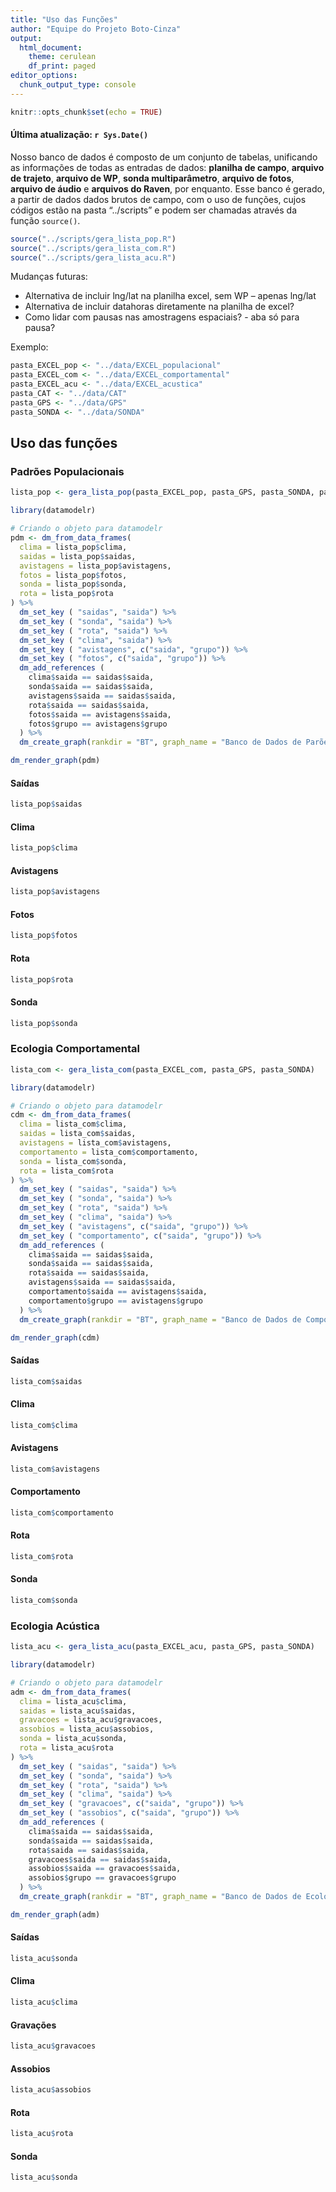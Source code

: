 ```yaml
---
title: "Uso das Funções"
author: "Equipe do Projeto Boto-Cinza"
output: 
  html_document: 
    theme: cerulean
    df_print: paged
editor_options: 
  chunk_output_type: console
---
```


```r
knitr::opts_chunk$set(echo = TRUE)
```

#### Última atualização: `r Sys.Date()`

Nosso banco de dados é composto de um conjunto de tabelas, unificando as informações de todas as entradas de dados: **planilha de campo**, **arquivo de trajeto**, **arquivo de WP**, **sonda multiparâmetro**, **arquivo de fotos**, **arquivo de áudio** e **arquivos do Raven**, por enquanto. Esse banco é gerado, a partir de dados dados brutos de campo, com o uso de funções, cujos códigos estão na pasta "../scripts" e podem ser chamadas através da função `source()`.

```r
source("../scripts/gera_lista_pop.R")
source("../scripts/gera_lista_com.R")
source("../scripts/gera_lista_acu.R")
```

Mudanças futuras:

-   Alternativa de incluir lng/lat na planilha excel, sem WP -- apenas lng/lat
-   Alternativa de incluir datahoras diretamente na planilha de excel?
-   Como lidar com pausas nas amostragens espaciais? - aba só para pausa?

Exemplo:

```r
pasta_EXCEL_pop <- "../data/EXCEL_populacional"
pasta_EXCEL_com <- "../data/EXCEL_comportamental"
pasta_EXCEL_acu <- "../data/EXCEL_acustica"
pasta_CAT <- "../data/CAT"
pasta_GPS <- "../data/GPS"
pasta_SONDA <- "../data/SONDA"
```

## Uso das funções {.tabset .tabset-pills}

### **Padrões Populacionais** {.tabset}
```r
lista_pop <- gera_lista_pop(pasta_EXCEL_pop, pasta_GPS, pasta_SONDA, pasta_CAT)
```

```r
library(datamodelr)

# Criando o objeto para datamodelr
pdm <- dm_from_data_frames(
  clima = lista_pop$clima,
  saidas = lista_pop$saidas,
  avistagens = lista_pop$avistagens,
  fotos = lista_pop$fotos,
  sonda = lista_pop$sonda,
  rota = lista_pop$rota
) %>%
  dm_set_key ( "saidas", "saida") %>%
  dm_set_key ( "sonda", "saida") %>%
  dm_set_key ( "rota", "saida") %>%
  dm_set_key ( "clima", "saida") %>%
  dm_set_key ( "avistagens", c("saida", "grupo")) %>%
  dm_set_key ( "fotos", c("saida", "grupo")) %>%
  dm_add_references (
    clima$saida == saidas$saida,
    sonda$saida == saidas$saida,
    avistagens$saida == saidas$saida,
    rota$saida == saidas$saida,
    fotos$saida == avistagens$saida,
    fotos$grupo == avistagens$grupo
  ) %>%
  dm_create_graph(rankdir = "BT", graph_name = "Banco de Dados de Parões Populacionais", col_attr = c("column", "type"), view_type = "keys_only")

dm_render_graph(pdm)

```

#### **Saídas**
```r
lista_pop$saidas
```

#### **Clima**
```r
lista_pop$clima
```

#### **Avistagens**
```r
lista_pop$avistagens
```

#### **Fotos**
```r
lista_pop$fotos
```

#### **Rota**
```r
lista_pop$rota
```

#### **Sonda**
```r
lista_pop$sonda
```

### **Ecologia Comportamental** {.tabset}
```r
lista_com <- gera_lista_com(pasta_EXCEL_com, pasta_GPS, pasta_SONDA)
```

```r
library(datamodelr)

# Criando o objeto para datamodelr
cdm <- dm_from_data_frames( 
  clima = lista_com$clima,
  saidas = lista_com$saidas,
  avistagens = lista_com$avistagens,
  comportamento = lista_com$comportamento,
  sonda = lista_com$sonda,
  rota = lista_com$rota
) %>%
  dm_set_key ( "saidas", "saida") %>%
  dm_set_key ( "sonda", "saida") %>% 
  dm_set_key ( "rota", "saida") %>%
  dm_set_key ( "clima", "saida") %>%
  dm_set_key ( "avistagens", c("saida", "grupo")) %>%
  dm_set_key ( "comportamento", c("saida", "grupo")) %>%
  dm_add_references (
    clima$saida == saidas$saida,
    sonda$saida == saidas$saida,
    rota$saida == saidas$saida,
    avistagens$saida == saidas$saida,
    comportamento$saida == avistagens$saida,
    comportamento$grupo == avistagens$grupo
  ) %>%
  dm_create_graph(rankdir = "BT", graph_name = "Banco de Dados de Comportamento", col_attr = c("column", "type"), view_type = "keys_only")

dm_render_graph(cdm)
```

#### **Saídas**
```r
lista_com$saidas
```

#### **Clima**
```r
lista_com$clima
```

#### **Avistagens**
```r
lista_com$avistagens
```

#### **Comportamento**
```r
lista_com$comportamento
```

#### **Rota**
```r
lista_com$rota
```

#### **Sonda**
```r
lista_com$sonda
```

### **Ecologia Acústica** {.tabset}
```r
lista_acu <- gera_lista_acu(pasta_EXCEL_acu, pasta_GPS, pasta_SONDA)
```

```r
library(datamodelr)

# Criando o objeto para datamodelr
adm <- dm_from_data_frames( 
  clima = lista_acu$clima,
  saidas = lista_acu$saidas,
  gravacoes = lista_acu$gravacoes,
  assobios = lista_acu$assobios,
  sonda = lista_acu$sonda,
  rota = lista_acu$rota
) %>%
  dm_set_key ( "saidas", "saida") %>%
  dm_set_key ( "sonda", "saida") %>%
  dm_set_key ( "rota", "saida") %>%
  dm_set_key ( "clima", "saida") %>%
  dm_set_key ( "gravacoes", c("saida", "grupo")) %>%
  dm_set_key ( "assobios", c("saida", "grupo")) %>%
  dm_add_references (
    clima$saida == saidas$saida,
    sonda$saida == saidas$saida,
    rota$saida == saidas$saida,
    gravacoes$saida == saidas$saida,
    assobios$saida == gravacoes$saida,
    assobios$grupo == gravacoes$grupo
  ) %>%
  dm_create_graph(rankdir = "BT", graph_name = "Banco de Dados de Ecologia Acústica", col_attr = c("column", "type"), view_type = "keys_only")

dm_render_graph(adm)
```

#### **Saídas**
```r
lista_acu$sonda
```

#### **Clima**
```r
lista_acu$clima
```

#### **Gravações**
```r
lista_acu$gravacoes
```

#### **Assobios**
```r
lista_acu$assobios
```

#### **Rota**
```r
lista_acu$rota
```

#### **Sonda**
```r
lista_acu$sonda
```
